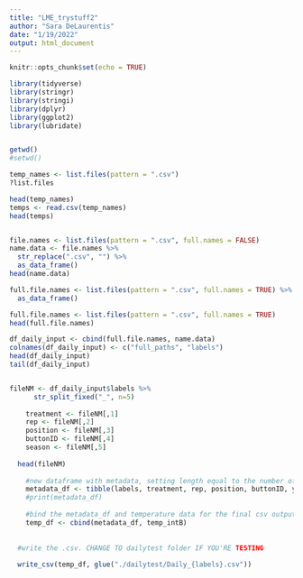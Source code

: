 ```yaml
---
title: "LME_trystuff2"
author: "Sara DeLaurentis"
date: "1/19/2022"
output: html_document
---
```


```r
knitr::opts_chunk$set(echo = TRUE)

library(tidyverse)
library(stringr)
library(stringi)
library(dplyr)
library(ggplot2)
library(lubridate)



```





```r
getwd()
#setwd()

temp_names <- list.files(pattern = ".csv")
?list.files

head(temp_names)
temps <- read.csv(temp_names)
head(temps)


file.names <- list.files(pattern = ".csv", full.names = FALSE)
name.data <- file.names %>%  
  str_replace(".csv", "") %>% 
  as_data_frame()
head(name.data)

full.file.names <- list.files(pattern = ".csv", full.names = TRUE) %>% 
  as_data_frame()

full.file.names <- list.files(pattern = ".csv", full.names = TRUE)
head(full.file.names)

df_daily_input <- cbind(full.file.names, name.data)
colnames(df_daily_input) <- c("full_paths", "labels")
head(df_daily_input)
tail(df_daily_input)


fileNM <- df_daily_input$labels %>%  
      str_split_fixed("_", n=5)
    
    treatment <- fileNM[,1]
    rep <- fileNM[,2]
    position <- fileNM[,3]
    buttonID <- fileNM[,4]
    season <- fileNM[,5]
    
  head(fileNM)
    
    #new dataframe with metadata, setting length equal to the number of rows in the temp_intA, longdate column:
    metadata_df <- tibble(labels, treatment, rep, position, buttonID, year, .rows = length(temp_intA$longdate))
    #print(metadata_df)
    
    #bind the metadata_df and temperature data for the final csv output.
    temp_df <- cbind(metadata_df, temp_intB)
    
      
  #write the .csv. CHANGE TO dailytest folder IF YOU'RE TESTING
      
  write_csv(temp_df, glue("./dailytest/Daily_{labels}.csv"))





```